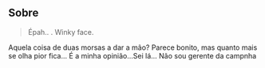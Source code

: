 ## Sobre

> Épah.. . Winky face.

Aquela coisa de duas morsas a dar a mão? Parece bonito, mas quanto mais se olha pior fica... É a minha opinião...Sei lá... Não sou gerente da campnha 
